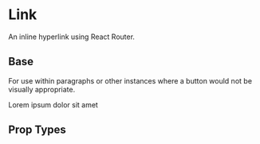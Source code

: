 
<Meta title='Components|Link' component={Link} />

# Link
An inline hyperlink using React Router.
 
## Base
For use within paragraphs or other instances where a button would not be visually appropriate.

<Preview>
  <Story name='Base'>
    <MemoryRouter>
      <Text>
        Lorem ipsum <Link href={'#'}>dolor</Link> sit amet
      </Text>
    </MemoryRouter>
  </Story>
</Preview>

## Prop Types

<Props of={Link} />